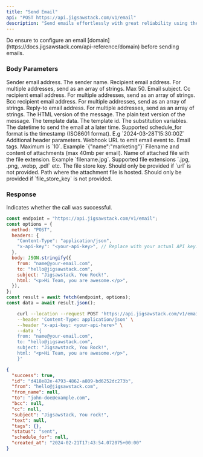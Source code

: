 ```yaml
---
title: "Send Email"
api: "POST https://api.jigsawstack.com/v1/email"
description: "Send emails effortlessly with great reliability using the JigSawstack email API."
---
```


<Info>
  Do ensure to configure an email
  [domain](https://docs.jigsawstack.com/api-reference/domain) before sending
  emails.
</Info>

### Body Parameters

<ParamField body="from" type="string" required>
  Sender email address.
</ParamField>

<ParamField body="from_name" type="string">
  The sender name.
</ParamField>

<ParamField body="to" type="string | string[]" required>
  Recipient email address. For multiple addresses, send as an array of strings.
  Max 50.
</ParamField>

<ParamField body="subject" type="string" required>
  Email subject.
</ParamField>

<ParamField body="cc" type="string | string[]">
  Cc recipient email address. For multiple addresses, send as an array of
  strings.
</ParamField>

<ParamField body="bcc" type="string |string[]">
  Bcc recipient email address. For multiple addresses, send as an array of
  strings.
</ParamField>

<ParamField body="reply_to" type="string | string[]">
  Reply-to email address. For multiple addresses, send as an array of strings.
</ParamField>

<ParamField body="html" type="string">
  The HTML version of the message.
</ParamField>

<ParamField body="text" type="string">
  The plain text version of the message.
</ParamField>

<ParamField body="template" type="object">
  The template data.
  <Expandable title="property" defaultOpen="true">
    <ParamField body="id" type="string">
      The template id.
    </ParamField>
    <ParamField body="variables" type="object">
      The substitution variables.
    </ParamField>
  </Expandable>
</ParamField>

<ParamField body="schedule_for" type="string">
  The datetime to send the email at a later time. Supported schedule_for format
  is the timestamp (ISO8601 format). E.g `2024-03-28T15:30:00Z`
</ParamField>

<ParamField body="headers" type="record<string, string>">
  Additional header parameters.
</ParamField>

<ParamField body="webhook_url" type="string">
  Webhook URL to emit email event to.
</ParamField>

<ParamField body="tags" type="object">
  Email tags. Maximum is `10`. Example `{"name":"marketing"}`
</ParamField>

<ParamField body="attachments" type="array<object>">
  Filename and content of attachments (max 40mb per email).
  <Expandable title="property" defaultOpen="true">
    <ParamField body="filename" type="string" required>
      Name of attached file with the file extension. Example `filename.jpg`.
      Supported file extensions `.jpg, .png, .webp, .pdf` etc.
    </ParamField>
    <ParamField body="file_store_key" type="string">
      The file store key. Should only be provided if `url` is not provided.
    </ParamField>
    <ParamField body="url" type="string">
      Path where the attachment file is hosted. Should only be provided if
      `file_store_key` is not provided.
    </ParamField>
  </Expandable>
</ParamField>

<Snippet file="header.mdx" />

### Response

<ResponseField name="success" type="boolean">
  Indicates whether the call was successful.
</ResponseField>

<RequestExample>

```javascript Node.js
const endpoint = "https://api.jigsawstack.com/v1/email";
const options = {
  method: "POST",
  headers: {
    "Content-Type": "application/json",
    "x-api-key": "<your-api-key>", // Replace with your actual API key.
  },
  body: JSON.stringify({
    from: "name@your-email.com",
    to: "hello@jigsawstack.com",
    subject: "Jigsawstack, You Rock!",
    html: "<p>Hi Team, you are awesome.</p>",
  }),
};
const result = await fetch(endpoint, options);
const data = await result.json();
```

```bash cURL
    curl --location --request POST 'https://api.jigsawstack.com/v1/email' \
    --header 'Content-Type: application/json' \
    --header "x-api-key: <your-api-here>" \
    --data '{
    from: "name@your-email.com",
    to: "hello@jigsawstack.com",
    subject: "Jigsawstack, You Rock!",
    html: "<p>Hi Team, you are awesome.</p>",
    }'
```

</RequestExample>

<ResponseExample>

```json Response
{
  "success": true,
  "id": "d418e82e-4793-4862-a809-bd6252dc273b",
  "from": "hello@jigsawstack.com",
  "from_name": null,
  "to": "john-doe@example.com",
  "bcc": null,
  "cc": null,
  "subject": "Jigsawstack, You rock!",
  "text": null,
  "tags": {},
  "status": "sent",
  "schedule_for": null,
  "created_at": "2024-02-21T17:43:54.072075+00:00"
}
```

</ResponseExample>
